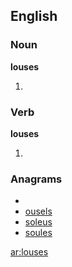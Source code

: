 ==English==
===Noun===
'''louses'''
# {{nonstandard}} {{plural of|[[louse]]}}

===Verb===
'''louses'''
# {{third-person singular of|[[louse]]}}

===Anagrams===
* {{alphagram|elossu}}
* [[ousels#English|ousels]]
* [[soleus#English|soleus]]
* [[soules#English|soules]]

[[ar:louses]]